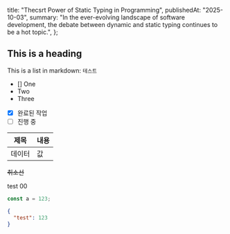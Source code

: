   title: "Thecsrt Power of Static Typing in Programming",
  publishedAt: "2025-10-03",
  summary:
    "In the ever-evolving landscape of software development, the debate between dynamic and static typing continues to be a hot topic.",
};

## This is a heading

This is a list in markdown:
`테스트`

- [] One
- Two
- Three

- [x] 완료된 작업
- [ ] 진행 중

| 제목   | 내용 |
| ------ | ---- |
| 데이터 | 값   |

~~취소선~~

test 00

```ts
const a = 123;
```

```json
{
  "test": 123
}
```

